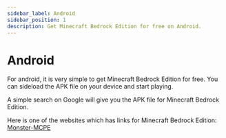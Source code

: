 ```yaml
---
sidebar_label: Android
sidebar_position: 1
description: Get Minecraft Bedrock Edition for free on Android.
---
```


# Android 

For android, it is very simple to get Minecraft Bedrock Edition for free. You can sideload the APK file on your device and start playing. 

A simple search on Google will give you the APK file for Minecraft Bedrock Edition.

Here is one of the websites which has links for Minecraft Bedrock Edition: [Monster-MCPE](https://monster-mcpe.com/)
